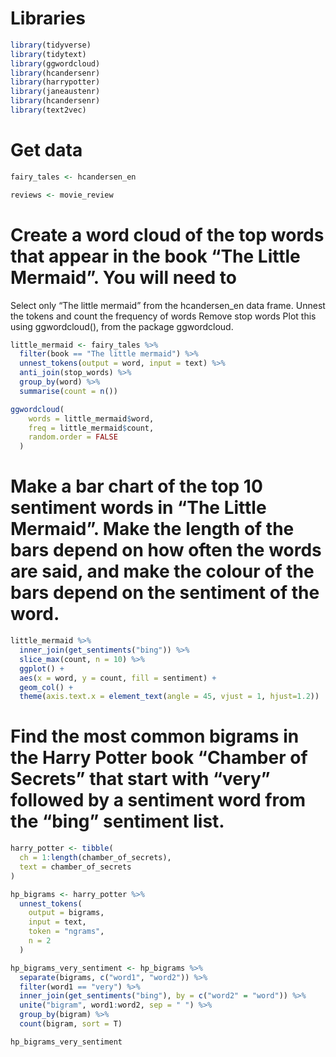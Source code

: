 # Libraries

```r
library(tidyverse)
library(tidytext)
library(ggwordcloud)
library(hcandersenr)
library(harrypotter)
library(janeaustenr)
library(hcandersenr)
library(text2vec)
```

# Get data
```r
fairy_tales <- hcandersen_en

reviews <- movie_review
```

# Create a word cloud of the top words that appear in the book “The Little Mermaid”. You will need to

Select only “The little mermaid” from the hcandersen_en data frame.
Unnest the tokens and count the frequency of words
Remove stop words
Plot this using ggwordcloud(), from the package ggwordcloud.

```r
little_mermaid <- fairy_tales %>% 
  filter(book == "The little mermaid") %>% 
  unnest_tokens(output = word, input = text) %>% 
  anti_join(stop_words) %>% 
  group_by(word) %>% 
  summarise(count = n())

ggwordcloud(
    words = little_mermaid$word, 
    freq = little_mermaid$count,
    random.order = FALSE
  )
```

# Make a bar chart of the top 10 sentiment words in “The Little Mermaid”. Make the length of the bars depend on how often the words are said, and make the colour of the bars depend on the sentiment of the word.

```r
little_mermaid %>% 
  inner_join(get_sentiments("bing")) %>% 
  slice_max(count, n = 10) %>% 
  ggplot() +
  aes(x = word, y = count, fill = sentiment) +
  geom_col() +
  theme(axis.text.x = element_text(angle = 45, vjust = 1, hjust=1.2))
```

# Find the most common bigrams in the Harry Potter book “Chamber of Secrets” that start with “very” followed by a sentiment word from the "bing" sentiment list.

```r
harry_potter <- tibble(
  ch = 1:length(chamber_of_secrets),
  text = chamber_of_secrets
)

hp_bigrams <- harry_potter %>% 
  unnest_tokens(
    output = bigrams,
    input = text,
    token = "ngrams",
    n = 2
  )

hp_bigrams_very_sentiment <- hp_bigrams %>% 
  separate(bigrams, c("word1", "word2")) %>% 
  filter(word1 == "very") %>% 
  inner_join(get_sentiments("bing"), by = c("word2" = "word")) %>%  
  unite("bigram", word1:word2, sep = " ") %>% 
  group_by(bigram) %>% 
  count(bigram, sort = T)

hp_bigrams_very_sentiment
```


